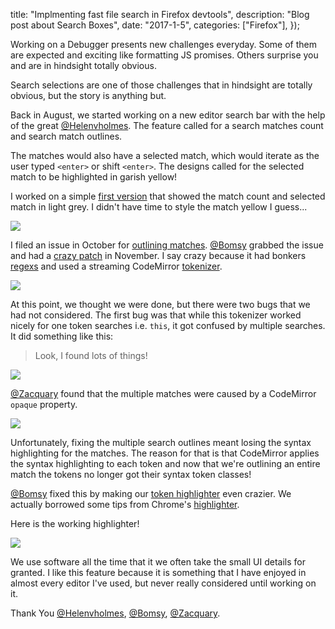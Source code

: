 
  title: "Implmenting fast file search in Firefox devtools",
  description: "Blog post about Search Boxes",
  date: "2017-1-5",
  categories: ["Firefox"],
});

Working on a Debugger presents new challenges everyday.
Some of them are expected and exciting like formatting JS promises.
Others surprise you and are in hindsight totally obvious.

Search selections are one of those challenges that in hindsight are totally obvious,
but the story is anything but.

Back in August, we started working on a new editor search bar with the help of the
great [@Helenvholmes][helen]. The feature called for a search matches count and
search match outlines.

The matches would also have a selected match, which would iterate
as the user typed `<enter>` or shift `<enter>`.
The designs called for the selected match to be highlighted in garish yellow!

I worked on a simple [first version][search-bar-pr] that showed the match count and selected match in light grey.
I didn't have time to style the match yellow I guess...

![](https://camo.githubusercontent.com/f733ee5a71b6801b79d1a77af610cabd0ac7f387/687474703a2f2f672e7265636f726469742e636f2f6a68563474324e586f392e676966)

I filed an issue in October for [outlining matches][initial-issue].
[@Bomsy][bomsy] grabbed the issue and had a [crazy patch][crazy-patch] in November.
I say crazy because it had bonkers [regexs][regexs] and used a streaming CodeMirror [tokenizer][tokenizer].

![](https://cloud.githubusercontent.com/assets/792924/19970644/8be03c94-a1d4-11e6-9666-54a18b4967db.gif)

At this point, we thought we were done, but there were two bugs that we had not considered.
The first bug was that while this tokenizer worked nicely for one token searches i.e. `this`, it
got confused by multiple searches. It did something like this:

> Look, I found lots of things!

![](https://cloud.githubusercontent.com/assets/792924/20667007/0479fbc0-b55f-11e6-826f-262315a101f8.gif)

[@Zacquary][zacquary] found that the multiple matches were caused by a CodeMirror `opaque` property.

![](https://cloud.githubusercontent.com/assets/792924/20667022/201fe3f8-b55f-11e6-826d-cfe933396230.gif)

Unfortunately, fixing the multiple search outlines meant losing the syntax highlighting for the matches. The reason for that is that CodeMirror
applies the syntax highlighting to each token and now that we're outlining an entire match the tokens no longer got their syntax token classes!

[@Bomsy][bomsy] fixed this by making our [token highlighter][craziest-search-pr] even crazier.
We actually borrowed some tips from Chrome's [highlighter][chrome-highlighter].

Here is the working highlighter!

![](https://cloud.githubusercontent.com/assets/792924/21665674/5d55e4f4-d2e5-11e6-939b-d1bf246f8617.gif)

We use software all the time that it we often take the small UI details for granted.
I like this feature because it is something that
I have enjoyed in almost every editor I've used, but never
really considered until working on it.

Thank You [@Helenvholmes][helen], [@Bomsy][bomsy], [@Zacquary][zacquary].

[helen]: https://twitter.com/helenvholmes
[bomsy]: https://twitter.com/b4bomsy
[zacquary]: https://twitter.com/XerxesQados
[first-version]: https://cloud.githubusercontent.com/assets/792924/19970644/8be03c94-a1d4-11e6-9666-54a18b4967db.gif
[initial-issue]: https://github.com/devtools-html/debugger.html/issues/800
[regexs]: https://github.com/devtools-html/debugger.html/pull/1091/files#diff-07b24b68ce54caf69f63e7e862e83530R49
[tokenizer]: https://github.com/devtools-html/debugger.html/pull/1091/files#diff-07b24b68ce54caf69f63e7e862e83530R61
[crazy-patch]: https://github.com/devtools-html/debugger.html/pull/1091
[search-bar-pr]: https://github.com/devtools-html/debugger.html/pull/888
[craziest-search-pr]: https://github.com/devtools-html/debugger.html/pull/1629/files#diff-abca53ac6238f59adcb10ccae64f2911R61
[chrome-highlighter]: https://github.com/ChromeDevTools/devtools-frontend/blob/d8b14aea25a93cb6bbceb6aaaf45765c107d1fd9/front_end/source_frame/SourcesTextEditor.js#L727-L876
